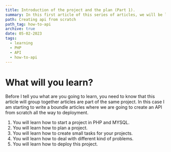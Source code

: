 ```yaml
---
title: Introduction of the project and the plan (Part 1).
summary: In this first article of this series of articles, we will be laying out the project idea and the plan what we are going to achieve.
path: Creating api from scratch
path_tag: how-to-api
archive: true
date: 05-02-2023
tags:
  - learning
  - PHP
  - API
  - how-to-api
---
```


# What will you learn?

Before I tell you what are you going to learn, you need to know that this article will group together articles are part of the same project.
In this case I am starting to write a boundle articles where we are going to create an API from scratch all the way to deployment.

1. You will learn how to start a project in PHP and MYSQL.
2. You will learn how to plan a project.
3. You will learn how to create small tasks for your projects.
4. You will learn how to deal with different kind of problems.
5. You will learn how to deploy this project.
